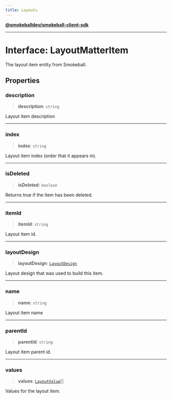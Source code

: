 ```yaml
---
title: Layouts
---
```

[**@smokeballdev/smokeball-client-sdk**](../../../../README.md)

***

# Interface: LayoutMatterItem

The layout item entity from Smokeball.

## Properties

### description

> **description**: `string`

Layout item description

***

### index

> **index**: `string`

Layout item index (order that it appears in).

***

### isDeleted

> **isDeleted**: `boolean`

Returns true if the item has been deleted.

***

### itemId

> **itemId**: `string`

Layout item id.

***

### layoutDesign

> **layoutDesign**: [`LayoutDesign`](LayoutDesign.md)

Layout design that was used to build this item.

***

### name

> **name**: `string`

Layout item name

***

### parentId

> **parentId**: `string`

Layout item parent id.

***

### values

> **values**: [`LayoutValue`](LayoutValue.md)[]

Values for the layout item.
